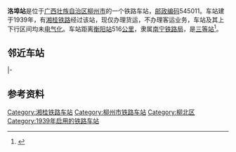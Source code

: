 {{noteTA
|1=zh-cn:始发车次; zh-hk:列車班次;
|2=zh-cn:车次; zh-hk:班次;
}}
{{Infobox China railway station
|车站名称 = 洛埠站
|图片 = China Railways DF4B 6513 20150114 02.jpg
|图片介绍 = 洛埠站内的[[东风4B型柴油机车|东风4B型]]6513号机车
|其他名称 = 
|车站拼音 = Luo Bu
|英文名称 = Luobu Railway Station
|车站代码 = 36233<ref>{{cite book|title=中华人民共和国铁路车站代码（GB/T 10302-2010）|publisher=中国标准出版社|year=2010|isbn=155066140495|ignore-isbn-error=true|pages=24}}</ref>
|电报码 = LFZ<ref>{{cite book|author=铁道部电子计算技术中心, 铁道部运输局|title=铁路车站站名代码表：TMIS使用|publisher=中国铁道出版社|location=北京|year=1998|isbn=9787113030995|pages=78}}</ref>
|拼音码 = 
|车站地址 = [[广西壮族自治区|广西壮族自治区]][[柳州市|柳州市]][[柳北区|柳北区]][[洛埠镇|洛埠镇]]
|坐标 = {{coord|24.438303|109.520303|display=inline,title}}
|归属 = [[南宁铁路局|南宁铁路局]]
|线路 = [[湘桂铁路|湘桂铁路]]、[[屯秋铁路|屯秋铁路]]
|车站等级 = [[三等站_(中铁)|三等站]]
}}
'''洛埠站'''是位于[[广西壮族自治区|广西壮族自治区]][[柳州市|柳州市]]的一个铁路车站，[[邮政编码|邮政编码]]545011。车站建于1939年，有[[湘桂铁路|湘桂铁路]]经过该站，现仅办理货运，不办理客运业务，车站及其上下行区间均未[[电气化|电气化]]。车站距离[[衡阳站|衡阳站]]516[[公里|公里]]，隶属[[南宁铁路局|南宁铁路局]]，是[[三等站_(中铁)|三等站]]<ref>{{Cite book|title=中国铁路站名词典|last=孙本祥主编|first=|publisher=北京：[[中国铁道出版社|中国铁道出版社]]|year=2003.04|isbn=7-113-03941-3|location=|pages=480}}</ref>。

== 邻近车站 ==
{{start rail box|[[File:China_Railways.svg|16px]] [[中国铁路|中国铁路]]}}
{{s-inop|[[雒容站|雒容站]]|{{站|衡阳}}方向}}
{{s-line|[[湘桂铁路|湘桂铁路]]<br />← 11km 洛埠站 12km →}}
{{s-inop|[[鹧鸪江站|鹧鸪江站]]|{{站|同登}}方向}}
|-
{{terminus}}
{{s-line|[[屯秋铁路|屯秋铁路]]<br />{{0}}{{0}} {{0}}{{0}}{{0}}{{0}} 洛埠站 ??km →}}
{{s-inop|[[石垌站|石垌站]]|{{站|拉洞}}方向}}
{{end box}}

== 参考资料 ==
{{reflist}}
{{湘桂铁路}}

[[Category:湘桂铁路车站|Category:湘桂铁路车站]]
[[Category:柳州市铁路车站|Category:柳州市铁路车站]]
[[Category:柳北区|Category:柳北区]]
[[Category:1939年启用的铁路车站|Category:1939年启用的铁路车站]]


{{铁路车站小作品}}
{{广西小作品}}